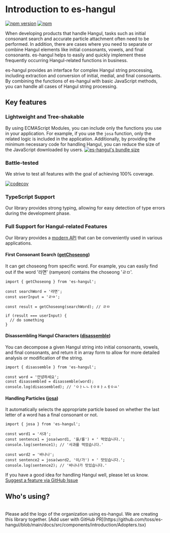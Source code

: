 
# Introduction to es-hangul

[![npm version](https://img.shields.io/npm/v/es-hangul?color=000&labelColor=000&logo=npm&label=)](https://www.npmjs.com/package/es-hangul) [![npm](https://img.shields.io/npm/dm/es-hangul?color=000&labelColor=000)](https://www.npmjs.com/package/es-hangul)

When developing products that handle Hangul, tasks such as initial consonant search and accurate particle attachment often need to be performed. In addition, there are cases where you need to separate or combine Hangul elements like initial consonants, vowels, and final consonants. es-hangul helps to easily and quickly implement these frequently occurring Hangul-related functions in business.

es-hangul provides an interface for complex Hangul string processing, including extraction and conversion of initial, medial, and final consonants. By combining the functions of es-hangul with basic JavaScript methods, you can handle all cases of Hangul string processing.
<br />

## Key features

<Steps>

### Lightweight and Tree-shakable

By using ECMAScript Modules, you can include only the functions you use in your application. For example, if you use the `josa` function, only the related logic is included in the application.
Additionally, by providing the minimum necessary code for handling Hangul, you can reduce the size of the JavaScript downloaded by users.
[![es-hangul's bundle size](https://deno.bundlejs.com/?q=es-hangul&badge=detailed)](https://bundlejs.com/?q=es-hangul)

### Battle-tested

We strive to test all features with the goal of achieving 100% coverage.

[![codecov](https://codecov.io/gh/toss/es-hangul/branch/main/graph/badge.svg?token=토큰추가가필요합니다)](https://codecov.io/gh/toss/es-hangul)

### TypeScript Support

Our library provides strong typing, allowing for easy detection of type errors during the development phase.

### Full Support for Hangul-related Features

Our library provides a [modern API](./api/getChoseong) that can be conveniently used in various applications.

#### First Consonant Search ([getChoseong](./api/getChoseong))

It can get choseong from specific word. For example, you can easily find out if the word '라면' (ramyeon) contains the choseong 'ㄹㅁ'.

```tsx /getChoseong/
import { getChoseong } from 'es-hangul';

const searchWord = '라면';
const userInput = 'ㄹㅁ';

const result = getChoseong(searchWord); // ㄹㅁ

if (result === userInput) {
  // do something
}
```


#### Disassembling Hangul Characters ([disassemble](./api/disassemble))

You can decompose a given Hangul string into initial consonants, vowels, and final consonants, and return it in array form to allow for more detailed analysis or modification of the string.

```tsx /disassemble/
import { disassemble } from 'es-hangul';

const word = '안녕하세요';
const disassembled = disassemble(word);
console.log(disassembled); // 'ㅇㅏㄴㄴㅕㅇㅎㅏㅅㅔㅇㅛ'
```

#### Handling Particles ([josa](./api/josa))

It automatically selects the appropriate particle based on whether the last letter of a word has a final consonant or not.

```tsx /josa/
import { josa } from 'es-hangul';

const word1 = '사과';
const sentence1 = josa(word1, '을/를') + ' 먹었습니다.';
console.log(sentence1); // '사과를 먹었습니다.'

const word2 = '바나나';
const sentence2 = josa(word2, '이/가') + ' 맛있습니다.';
console.log(sentence2); // '바나나가 맛있습니다.'
```

<Callout type="info">

If you have a good idea for handling Hangul well, please let us know. [Suggest a feature via GitHub Issue](https://github.com/toss/es-hangul/issues/new?assignees=&labels=feature&projects=&template=feature_request.yml&title=%5BFeature%5D%3A)

</Callout>

</Steps>

## Who's using?

<br />

<Adopters />

<Callout type="info">
  Please add the logo of the organization using es-hangul. We are creating this library together. [Add user with GitHub
  PR](https://github.com/toss/es-hangul/blob/main/docs/src/components/introduction/Adopters.tsx)
</Callout>
